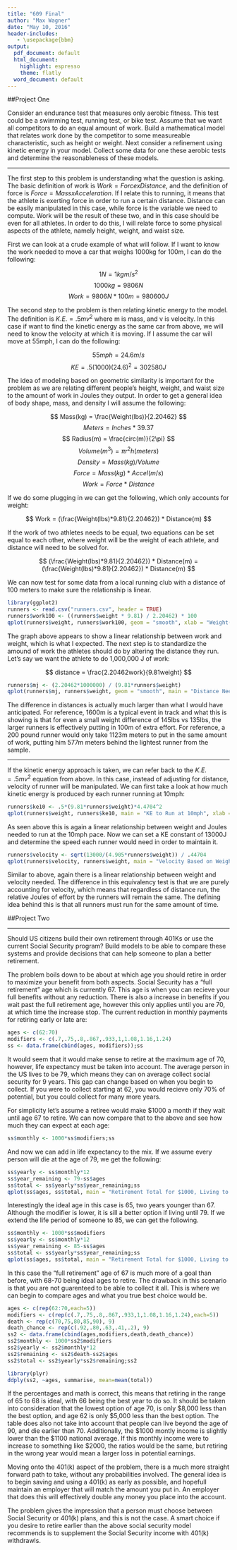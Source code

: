 ```yaml
---
title: "609 Final"
author: "Max Wagner"
date: "May 10, 2016"
header-includes:
   - \usepackage{bbm}
output:
  pdf_document: default
  html_document:
    highlight: espresso
    theme: flatly
  word_document: default
---
```


##Project One

Consider an endurance test that measures only aerobic fitness. This test could be a swimming test, running test, or bike test. Assume that we want all competitors to do an equal amount of work. Build a mathematical model that relates work done by the competitor to some measureable characteristic, such as height or weight. Next consider a refinement using kinetic energy in your model. Collect some data for one these aerobic tests and determine the reasonableness of these models.


***

The first step to this problem is understanding what the question is asking. The basic definition of work is $Work = Force x Distance$, and the definition of force is $Force = Mass x Acceleration$. If I relate this to running, it means that the athlete is exerting force in order to run a certain distance. Distance can be easily manipulated in this case, while force is the variable we need to compute. Work will be the result of these two, and in this case should be even for all athletes. In order to do this, I will relate force to some physical aspects of the athlete, namely height, weight, and waist size. 

First we can look at a crude example of what will follow. If I want to know the work needed to move a car that weighs 1000kg for 100m, I can do the following:

$$ 1 N = 1 kg m/s^2 $$
$$ 1000kg = 9806 N $$
$$ Work = 9806 N * 100 m = 980600 J$$

The second step to the problem is then relating kinetic energy to the model. The definition is $K.E. = .5mv^2$ where m is mass, and v is velocity. In this case if want to find the kinetic energy as the same car from above, we will need to know the velocity at which it is moving. If I assume the car will move at 55mph, I can do the following:

$$ 55mph = 24.6 m/s $$
$$ KE = .5(1000)(24.6)^2 = 302580 J $$

The idea of modeling based on geometric similarity is important for the problem as we are relating different people's height, weight, and waist size to the amount of work in Joules they output. In order to get a general idea of body shape, mass, and density I will assume the following:

$$ Mass(kg) = \frac{Weight(lbs)}{2.20462} $$
$$ Meters = Inches * 39.37 $$
$$ Radius(m) = \frac{circ(m)}{2\pi} $$
$$ Volume(m^3) = \pi r^2 h(meters) $$
$$ Density = Mass(kg) / Volume $$
$$ Force = Mass(kg) * Accel(m/s) $$
$$ Work = Force * Distance $$

If we do some plugging in we can get the following, which only accounts for weight:

$$ Work = (\frac{Weight(lbs)*9.81}{2.20462}) * Distance(m) $$

If the work of two athletes needs to be equal, two equations can be set equal to each other, where weight will be the weight of each athlete, and distance will need to be solved for.

$$ (\frac{Weight(lbs)*9.81}{2.20462}) * Distance(m) = (\frac{Weight(lbs)*9.81}{2.20462}) * Distance(m) $$

We can now test for some data from a local running club with a distance of 100 meters to make sure the relationship is linear.

```r
library(ggplot2)
runners <- read.csv("runners.csv", header = TRUE)
runners$work100 <- ((runners$weight * 9.81) / 2.20462) * 100
qplot(runners$weight, runners$work100, geom = "smooth", xlab = "Weight(lbs)", ylab = "Work(Joules)", main = "Work Required to Run 100m")
```

The graph above appears to show a linear relationship between work and weight, which is what I expected. The next step is to standardize the amound of work the athletes should do by altering the distance they run. Let's say we want the athlete to do 1,000,000 J of work:

$$ distance = \frac{2.20462work}{9.81weight} $$

```r
runners$mj <- (2.20462*1000000) / (9.81*runners$weight)
qplot(runners$mj, runners$weight, geom = "smooth", main = "Distance Needed For 1million Joules", xlab = "Distance(Meters)", ylab = "Weight(lbs)")
```

The difference in distances is actually much larger than what I would have anticipated. For reference, 1600m is a typical event in track and what this is showing is that for even a small weight difference of 145lbs vs 135lbs, the larger runners is effectively putting in 100m of extra effort. For reference, a 200 pound runner would only take 1123m meters to put in the same amount of work, putting him 577m meters behind the lightest runner from the sample.

***

If the kinetic energy approach is taken, we can refer back to the $K.E. = .5mv^2$ equation from above. In this case, instead of adjusting for distance, velocity of runner will be manipulated. We can first take a look at how much kinetic energy is produced by each runner running at 10mph:

```r
runners$ke10 <- .5*(9.81*runners$weight)*4.4704^2
qplot(runners$weight, runners$ke10, main = "KE to Run at 10mph", xlab = "Weight(lbs)", ylab = "KE(J)", geom = "smooth")
```

As seen above this is again a linear relationship between weight and Joules needed to run at the 10mph pace. Now we can set a KE constant of 13000J and determine the speed each runner would need in order to maintain it.

```r
runners$velocity <- sqrt(13000/(4.905*runners$weight)) / .44704
qplot(runners$velocity, runners$weight, main = "Velocity Based on Weight", xlab = "Velocity(mph)", ylab = "Weight(lbs)", geom = "smooth")
```

Similar to above, again there is a linear relationship between weight and velocity needed. The difference in this equivalency test is that we are purely accounting for velocity, which means that regardless of distance run, the relative Joules of effort by the runners will remain the same. The defining idea behind this is that all runners must run for the same amount of time.

##Project Two

***

Should US citizens build their own retirement through 401Ks or use the current Social Security program? Build models to be able to compare these systems and provide decisions that can help someone to plan a better retirement.

The problem boils down to be about at which age you should retire in order to maximize your benefit from both aspects. Social Security has a "full retirement" age which is currently 67. This age is when you can recieve your full benefits without any reduction. There is also a increase in benefits if you wait past the full retirement age, however this only applies until you are 70, at which time the increase stop. The current reduction in monthly payments for retiring early or late are:

```r
ages <- c(62:70)
modifiers <- c(.7,.75,.8,.867,.933,1,1.08,1.16,1.24)
ss <- data.frame(cbind(ages, modifiers));ss
```

It would seem that it would make sense to retire at the maximum age of 70, however, life expectancy must be taken into account. The average person in the US lives to be 79, which means they can on average collect social security for 9 years. This gap can change based on when you begin to collect. If you were to collect starting at 62, you would recieve only 70% of potential, but you could collect for many more years.

For simplicity let's assume a retiree would make $1000 a month if they wait until age 67 to retire. We can now compare that to the above and see how much they can expect at each age:

```r
ss$monthly <- 1000*ss$modifiers;ss
```

And now we can add in life expectancy to the mix. If we assume every person will die at the age of 79, we get the following:

```r
ss$yearly <- ss$monthly*12
ss$year_remaining <- 79-ss$ages
ss$total <- ss$yearly*ss$year_remaining;ss
qplot(ss$ages, ss$total, main = "Retirement Total for $1000, Living to 79", geom = "line")
```

Interestingly the ideal age in this case is 65, two years younger than 67. Although the modifier is lower, it is sill a better option if living until 79. If we extend the life period of someone to 85, we can get the following.

```r
ss$monthly <- 1000*ss$modifiers
ss$yearly <- ss$monthly*12
ss$year_remaining <- 85-ss$ages
ss$total <- ss$yearly*ss$year_remaining;ss
qplot(ss$ages, ss$total, main = "Retirement Total for $1000, Living to 85", geom = "line")
```

In this case the "full retirement" age of 67 is much more of a goal than before, with 68-70 being ideal ages to retire. The drawback in this scenario is that you are not guarenteed to be able to collect it all. This is where we can begin to compare ages and what you true best choice would be.

```r
ages <- c(rep(62:70,each=5))
modifiers <- c(rep(c(.7,.75,.8,.867,.933,1,1.08,1.16,1.24),each=5))
death <- rep(c(70,75,80,85,90), 9)
death_chance <- rep(c(.92,.80,.63,.41,.2), 9)
ss2 <- data.frame(cbind(ages,modifiers,death,death_chance))
ss2$monthly <- 1000*ss2$modifiers
ss2$yearly <- ss2$monthly*12
ss2$remaining <- ss2$death-ss2$ages
ss2$total <- ss2$yearly*ss2$remaining;ss2

library(plyr)
ddply(ss2, ~ages, summarise, mean=mean(total))
```

If the percentages and math is correct, this means that retiring in the range of 65 to 68 is ideal, with 66 being the best year to do so. It should be taken into consideration that the lowest option of age 70, is only $8,000 less than the best option, and age 62 is only $5,000 less than the best option. The table does also not take into account that people can live beyond the age of 90, and die earlier than 70. Additionally, the $1000 montly income is slightly lower than the $1100 national average. If this monthly income were to increase to something like $2000, the ratios would be the same, but retiring in the wrong year would mean a larger loss in potential earnings.

Moving onto the 401(k) aspect of the problem, there is a much more straight forward path to take, without any probabilities involved. The general idea is to begin saving and using a 401(k) as early as possible, and hopefull maintain an employer that will match the amount you put in. An employer that does this will effectively double any money you place into the account. 

The problem gives the impression that a person must choose between Social Security or 401(k) plans, and this is not the case. A smart choice if you desire to retire earlier than the above social security model recommends is to supplement the Social Security income with 401(k) withdrawls. 